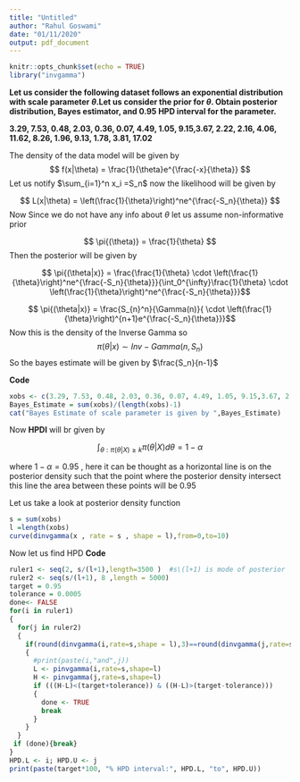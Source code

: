 ```yaml
---
title: "Untitled"
author: "Rahul Goswami"
date: "01/11/2020"
output: pdf_document
---
```


```r
knitr::opts_chunk$set(echo = TRUE)
library("invgamma")
```
**Let us consider the following dataset follows an exponential distribution with scale parameter ${\theta}$.Let us consider the prior for ${\theta}$. Obtain posterior distribution, Bayes estimator, and 0.95 HPD interval for the parameter.**  

**3.29, 7.53, 0.48, 2.03, 0.36, 0.07, 4.49, 1.05, 9.15,3.67, 2.22, 2.16, 4.06, 11.62, 8.26, 1.96, 9.13, 1.78, 3.81, 17.02**


The density of the data model will be given by 
$$
f(x|\theta) = \frac{1}{\theta}e^{\frac{-x}{\theta}}
$$
Let us notify $\sum_{i=1}^n x_i =S_n$ now the likelihood will be given by

$$
L(x|\theta) = \left(\frac{1}{\theta}\right)^ne^{\frac{-S_n}{\theta}}
$$
Now Since we do not have any info about $\theta$ let us assume non-informative prior


$$
\pi{(\theta)} = \frac{1}{\theta}
$$
Then the posterior will be given by 

$$ \pi{(\theta|x)} = \frac{\frac{1}{\theta} \cdot \left(\frac{1}{\theta}\right)^ne^{\frac{-S_n}{\theta}}}{\int_0^{\infty}\frac{1}{\theta} \cdot \left(\frac{1}{\theta}\right)^ne^{\frac{-S_n}{\theta}}}$$

$$ \pi{(\theta|x)} = \frac{S_{n}^n}{\Gamma(n)}{ \cdot \left(\frac{1}{\theta}\right)^{n+1}e^{\frac{-S_n}{\theta}}}$$
Now this is the density of the Inverse Gamma so 
$$ \pi{(\theta | x)} \sim Inv-Gamma(n,S_n)$$
So the bayes estimate will be given by $\frac{S_n}{n-1}$

**Code**
```r
xobs <- c(3.29, 7.53, 0.48, 2.03, 0.36, 0.07, 4.49, 1.05, 9.15,3.67, 2.22, 2.16, 4.06, 11.62, 8.26, 1.96, 9.13, 1.78, 3.81, 17.02)
Bayes_Estimate = sum(xobs)/(length(xobs)-1)
cat("Bayes Estimate of scale parameter is given by ",Bayes_Estimate)
```

Now **HPDI** will br given by 

$$
\int_{\theta : \pi(\theta|X) \geq k} \pi(\theta|X)d\theta = 1-\alpha
$$

where $1- \alpha = 0.95$ , here it can be thought as a horizontal line is on the posterior density such that the point where the posterior density intersect this line the area between these points will be 0.95

Let us take a look at posterior density function
```r
s = sum(xobs)
l =length(xobs)
curve(dinvgamma(x , rate = s , shape = l),from=0,to=10)
```

 
Now let us find HPD
**Code**
```r
ruler1 <- seq(2, s/(l+1),length=3500 )  #s\(l+1) is mode of posterior
ruler2 <- seq(s/(l+1), 8 ,length = 5000)
target = 0.95 
tolerance = 0.0005
done<- FALSE
for(i in ruler1)
{
  for(j in ruler2)
  {
    if(round(dinvgamma(i,rate=s,shape = l),3)==round(dinvgamma(j,rate=s,shape = l),3))
    {
      #print(paste(i,"and",j))
      L <- pinvgamma(i,rate=s,shape=l)
      H <- pinvgamma(j,rate=s,shape=l)
      if (((H-L)<(target+tolerance)) & ((H-L)>(target-tolerance)))
      { 
        done <- TRUE
        break
      }
    }
  }
 if (done){break}
}
HPD.L <- i; HPD.U <- j
print(paste(target*100, "% HPD interval:", HPD.L, "to", HPD.U))


```
